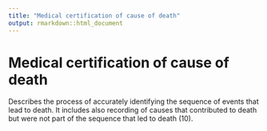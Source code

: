 ```yaml
---
title: "Medical certification of cause of death"
output: rmarkdown::html_document
---
```


# Medical certification of cause of death

Describes the process of accurately  identifying the sequence of events that  lead to  death. It includes also recording  of causes that contributed to death but  were not part of the sequence that led to  death (10).
